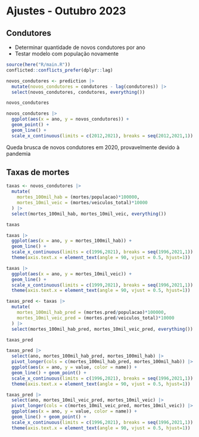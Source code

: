 # Ajustes - Outubro 2023

## Condutores
- Determinar quantidade de novos condutores por ano
- Testar modelo com população novamente

```r
source(here("R/main.R"))
conflicted::conflicts_prefer(dplyr::lag)
```

```r
novos_condutores <- prediction |> 
  mutate(novos_condutores = condutores - lag(condutores)) |> 
  select(novos_condutores, condutores, everything())

novos_condutores

novos_condutores |> 
  ggplot(aes(x = ano, y = novos_condutores)) +
  geom_point() +
  geom_line() +
  scale_x_continuous(limits = c(2012,2021), breaks = seq(2012,2021,1))
```

Queda brusca de novos condutores em 2020, provavelmente devido à pandemia

## Taxas de mortes

```r
taxas <- novos_condutores |> 
  mutate(
    mortes_100mil_hab = (mortes/populacao)*100000,
    mortes_10mil_veic = (mortes/veiculos_total)*10000
  ) |> 
  select(mortes_100mil_hab, mortes_10mil_veic, everything())

taxas

taxas |> 
  ggplot(aes(x = ano, y = mortes_100mil_hab)) + 
  geom_line() +
  scale_x_continuous(limits = c(1996,2021), breaks = seq(1996,2021,1)) +
  theme(axis.text.x = element_text(angle = 90, vjust = 0.5, hjust=1))

taxas |> 
  ggplot(aes(x = ano, y = mortes_10mil_veic)) +
  geom_line() +
  scale_x_continuous(limits = c(1999,2021), breaks = seq(1996,2021,1)) +
  theme(axis.text.x = element_text(angle = 90, vjust = 0.5, hjust=1))
```

```r
taxas_pred <- taxas |> 
  mutate(
    mortes_100mil_hab_pred = (mortes.pred/populacao)*100000,
    mortes_10mil_veic_pred = (mortes.pred/veiculos_total)*10000
  ) |> 
  select(mortes_100mil_hab_pred, mortes_10mil_veic_pred, everything())

taxas_pred

taxas_pred |> 
  select(ano, mortes_100mil_hab_pred, mortes_100mil_hab) |> 
  pivot_longer(cols = c(mortes_100mil_hab_pred, mortes_100mil_hab)) |> 
  ggplot(aes(x = ano, y = value, color = name)) +
  geom_line() + geom_point() +
  scale_x_continuous(limits = c(1996,2021), breaks = seq(1996,2021,1)) +
  theme(axis.text.x = element_text(angle = 90, vjust = 0.5, hjust=1))

taxas_pred |> 
  select(ano, mortes_10mil_veic_pred, mortes_10mil_veic) |> 
  pivot_longer(cols = c(mortes_10mil_veic_pred, mortes_10mil_veic)) |> 
  ggplot(aes(x = ano, y = value, color = name)) +
  geom_line() + geom_point() +
  scale_x_continuous(limits = c(1996,2021), breaks = seq(1996,2021,1)) +
  theme(axis.text.x = element_text(angle = 90, vjust = 0.5, hjust=1))
```

